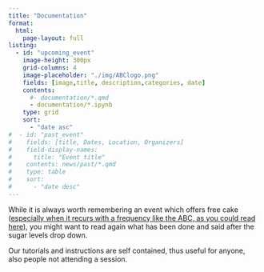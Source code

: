 ```yaml
---
title: "Documentation"
format:
  html:
    page-layout: full
listing:
  - id: "upcoming_event"
    image-height: 300px
    grid-columns: 4
    image-placeholder: "./img/ABClogo.png"
    fields: [image,title, description,categories, date]
    contents: 
      #- documentation/*.qmd
      - documentation/*.ipynb
    type: grid
    sort:
      - "date asc"
#  - id: "past_event"
#    fields: [title, Dates, Location, Organizers]
#    field-display-names:
#      title: "Event title"
#    contents: news/past/*.qmd
#    type: table
#    sort:
#      - "date desc"  
---
```


While it is always worth remembering an event which offers free cake ([especially when it recurs with a frequency like the ABC, as you could read here](https://louwalker.com/wp-content/uploads/2020/01/Its-time-to-rethink-office-cake-Jan-2018.pdf)), you might want to read again what has been done and said after the sugar levels drop down. 

Our tutorials and instructions are self contained, thus useful for anyone, also people not attending a session.
